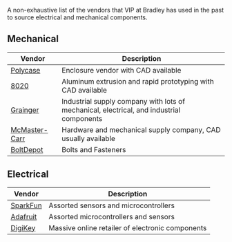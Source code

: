 A non-exhaustive list of the vendors that VIP at Bradley has used in the past to
source electrical and mechanical components.

## Mechanical

| Vendor | Description |
| ---    | ---         |
| [Polycase](https://polycase.com/) | Enclosure vendor with CAD available |
| [8020](https://8020.net/) | Aluminum extrusion and rapid prototyping with CAD available |
| [Grainger](https://grainger.com/) | Industrial supply company with lots of mechanical, electrical, and industrial components |
| [McMaster-Carr](https://mcmaster.com/) | Hardware and mechanical supply company, CAD usually available |
| [BoltDepot](https://boltdepot.com/) | Bolts and Fasteners |

## Electrical 

| Vendor | Description |
| ---    | ---         |
| [SparkFun](https://sparkfun.com/) | Assorted sensors and microcontrollers |
| [Adafruit](https://adafruit.com/) | Assorted microcontrollers and sensors |
| [DigiKey](https://digikey.com/) | Massive online retailer of electronic components |